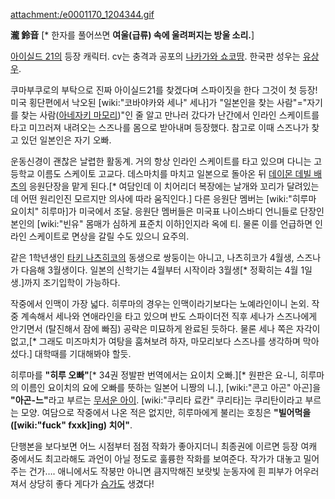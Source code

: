 attachment:/e0001170_1204344.gif

'''瀧 鈴音''' [* 한자를 풀어쓰면 '''여울(급류) 속에 울려퍼지는 방울 소리.''']

[[아이실드 21]]의 등장 캐릭터. cv는 충격과 공포의 [[나카가와 쇼코]]땅. 한국판 성우는 [[유상우]].

쿠마부쿠로의 부탁으로 진짜 아이실드21를 찾겠다며 스파이짓을 한다 그것이 첫 등장! 
미국 횡단편에서 낙오된 [wiki:"코바야카와 세나" 세나]가 "일본인을 찾는 사람"="자기를 찾는 사람([[아네자키 마모리]])"인 줄 알고 만나러 갔다가 난간에서 인라인 스케이트를 타고 미끄러져 내려오는 스즈나를 몸으로 받아내며 등장했다. 참고로 이때 스즈나가 찾고 있던 일본인은 자기 오빠.

운동신경이 괜찮은 날렵한 활동계. 거의 항상 인라인 스케이트를 타고 있으며 다니는 고등학교 이름도 스케이토 고교다. 데스마치를 마치고 일본으로 돌아온 뒤 [[데이몬 데빌 배츠]]의 응원단장을 맡게 된다.[* 여담인데 이 치어리더 복장에는 날개와 꼬리가 달려있는데 어떤 원리인진 모르지만 의사에 따라 움직인다.] 다른 응원단 멤버는 [wiki:"히루마 요이치" 히루마]가 미국에서 조달. 응원단 멤버들은 미국표 나이스바디 언니들로 단장인 본인의 [wiki:"빈유" 몸매가 심하게 표준치 이하]인지라 옥에 티. 물론 이를 언급하면 인라인 스케이트로 면상을 갈릴 수도 있으니 요주의.

같은 1학년생인 [[타키 나츠히코]]의 동생으로 쌍둥이는 아니고, 나츠히코가 4월생, 스즈나가 다음해 3월생이다. 일본의 신학기는 4월부터 시작이라 3월생[* 정확히는 4월 1일생.]까지 조기입학이 가능하다.

작중에서 인맥이 가장 넓다. 히루마의 경우는 인맥이라기보다는 노예라인이니 논외. 작중 계속해서 세나와 연애라인을 타고 있으며 반도 스파이더전 직후 세나가 스즈나에게 안기면서 (탈진해서 잠에 빠짐) 공략은 미묘하게 완료된 듯하다. 물론 세나 쪽은 자각이 없고,[* 그래도 미즈마치가 여탕을 훔쳐보려 하자, 마모리보다 스즈나를 생각하며 막아섰다.] 대학때를 기대해봐야 할듯.

히루마를 '''"히루 오빠"'''[* 34권 정발판 번역에서는 요이치 오빠.][* 원판은 요-니, 히루마의 이름인 요이치의 요에 오빠를 뜻하는 일본어 니짱의 니.], [wiki:"콘고 아곤" 아곤]을 '''"아곤-느"'''라고 부르는 [[무서운 아이]]. [wiki:"쿠리타 료칸" 쿠리타]는 쿠리탄이라고 부르는 모양. 여담으로 작중에서 나온 적은 없지만, 히루마에게 불리는 호칭은 '''"빌어먹을([wiki:"fuck" fxxk]ing) 치어"'''.

단행본을 보다보면 어느 시점부터 점점 작화가 좋아지더니 최종권에 이르면 등장 여캐 중에서도 최고라해도 과언이 아닐 정도로 훌륭한 작화를 보여준다. 작가가 대놓고 밀어주는 건가….
애니에서도 작붕만 아니면 큼지막해진 보랏빛 눈동자에 흰 피부가 어우러져서 상당히 좋다 게다가 [[슴가]]도 생겼다! 
